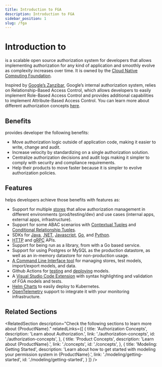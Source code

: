 ```yaml
---
title: Introduction to FGA
description: Introduction to FGA
sidebar_position: 1
slug: /fga
---
```



# Introduction to <ProductName format={ProductNameFormat.LongForm}/>

<ProductName format={ProductNameFormat.ShortForm}/> is a scalable open source authorization system for developers that allows implementing authorization for any kind of application and smoothly evolve as complexity increases over time. It is owned by the [Cloud Native Computing Foundation](https://cncf.io).

Inspired by [Google’s Zanzibar](https://zanzibar.academy), Google’s internal authorization system, <ProductName format={ProductNameFormat.ShortForm}/> relies on Relationship-Based Access Control, which allows developers to easily implement Role-Based Access Control and provides additional capabilities to implement Attribute-Based Access Control. You can learn more about different authorization concepts [here](./authorization-concepts.mdx).

## Benefits
<ProductName format={ProductNameFormat.ShortForm}/> provides developer the following benefits:


- Move authorization logic outside of application code, making it easier to write, change and audit.
- Increase velocity by standardizing on a single authorization solution.
- Centralize authorization decisions and audit logs making it simpler to comply with security and compliance requirements.
- Help their products to move faster because it is simpler to evolve authorization policies.


## Features

<ProductName format={ProductNameFormat.ShortForm}/> helps developers achieve those benefits with features as:


- Support for multiple [stores](./concepts.mdx#what-is-a-store) that allow authorization management in different environments (prod/testing/dev) and use cases (internal apps, external apps, infrastructure).
- Support for some ABAC scenarios with [Contextual Tuples](./modeling/token-claims-contextual-tuples.mdx) and [Conditional Relationship Tuples](./modeling/conditions.mdx).
- SDKs for [Java](https://github.com/openfga/java-sdk), [.NET](https://github.com/openfga/dotnet-sdk), [Javascript](https://github.com/openfga/js-sdk), [Go](https://github.com/openfga/go-sdk), and [Python](https://github.com/openfga/python-sdk).
- [HTTP](https://docs.fga.dev/api/service) and [gRPC](https://buf.build/openfga/api) APIs.
- Support for being run as a library, from with a Go based service.
- Support for using Postgres or MySQL as the production datastore, as well as an in-memory datastore for non-production usage.
- [A Command Line Interface tool](./getting-started/cli.mdx) for managing <ProductName format={ProductNameFormat.ShortForm}/> stores, test models, import/export models, and data.
- Github Actions for [testing](https://github.com/marketplace/actions/openfga-model-testing-action) and [deploying](https://github.com/marketplace/actions/openfga-model-deploy-action) models.
- A [Visual Studio Code Extension](https://marketplace.visualstudio.com/items?itemName=openfga.openfga-vscode) with syntax highlighting and validation of FGA models and tests.
- [Helm Charts](https://github.com/openfga/helm-charts) to easily deploy to Kubernetes.
- [OpenTelemetry](https://openfga.dev/docs/getting-started/setup-openfga/configure-openfga#telemetry) support to integrate it with your monitoring infrastructure.


## Related Sections

<RelatedSection
  description="Check the following sections to learn more about {ProductName}."
  relatedLinks={[
    {
      title: 'Authorization Concepts',
      description: 'Learn about Authorization.',
      link: './authorization-concepts',
      id: './authorization-concepts',
    },
    {
      title: 'Product Concepts',
      description: 'Learn about {ProductName}.',
      link: './concepts',
      id: './concepts',
    },
    {
      title: 'Modeling: Getting Started',
      description: 'Learn about how to get started with modeling your permission system in {ProductName}.',
      link: './modeling/getting-started',
      id: './modeling/getting-started',
    }
  ]}
/>
